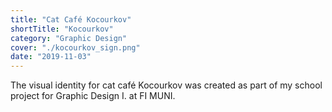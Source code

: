 ```yaml
---
title: "Cat Café Kocourkov"
shortTitle: "Kocourkov"
category: "Graphic Design"
cover: "./kocourkov_sign.png"
date: "2019-11-03"
---
```


The visual identity for cat café Kocourkov was created as part of my school project for Graphic Design I. at FI MUNI.
